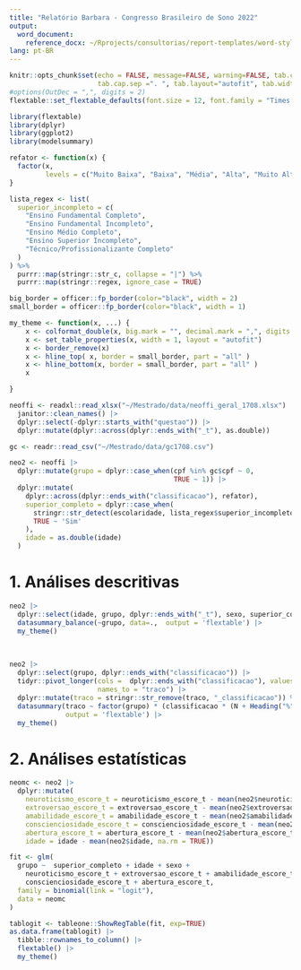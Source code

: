 ```yaml
---
title: "Relatório Barbara - Congresso Brasileiro de Sono 2022"
output:
  word_document:
    reference_docx: ~/Rprojects/consultorias/report-templates/word-styles-reference-01.docx
lang: pt-BR
---
```


```r
knitr::opts_chunk$set(echo = FALSE, message=FALSE, warning=FALSE, tab.cap.pre="Tabela ",
                      tab.cap.sep =". ", tab.layout="autofit", tab.width=0.8)
#options(OutDec = ",", digits = 2)
flextable::set_flextable_defaults(font.size = 12, font.family = "Times New Roman")
```

```r
library(flextable)
library(dplyr)
library(ggplot2)
library(modelsummary)
```


```r
refator <- function(x) {
  factor(x,
         levels = c("Muito Baixa", "Baixa", "Média", "Alta", "Muito Alta"))
}

lista_regex <- list(
  superior_incompleto = c(
    "Ensino Fundamental Completo",
    "Ensino Fundamental Incompleto",
    "Ensino Médio Completo",
    "Ensino Superior Incompleto",
    "Técnico/Profissionalizante Completo"
  )
) %>%
  purrr::map(stringr::str_c, collapse = "|") %>%
  purrr::map(stringr::regex, ignore_case = TRUE)

big_border = officer::fp_border(color="black", width = 2)
small_border = officer::fp_border(color="black", width = 1)

my_theme <- function(x, ...) {
    x <- colformat_double(x, big.mark = "", decimal.mark = ",", digits = 2)
    x <- set_table_properties(x, width = 1, layout = "autofit")
    x <- border_remove(x)
    x <- hline_top( x, border = small_border, part = "all" )
    x <- hline_bottom(x, border = small_border, part = "all" )
    x

}

```


```r
neoffi <- readxl::read_xlsx("~/Mestrado/data/neoffi_geral_1708.xlsx") |> 
  janitor::clean_names() |> 
  dplyr::select(-dplyr::starts_with("questao")) |> 
  dplyr::mutate(dplyr::across(dplyr::ends_with("_t"), as.double))

gc <- readr::read_csv("~/Mestrado/data/gc1708.csv")

neo2 <- neoffi |>
  dplyr::mutate(grupo = dplyr::case_when(cpf %in% gc$cpf ~ 0,
                                         TRUE ~ 1)) |>
  dplyr::mutate(
    dplyr::across(dplyr::ends_with("classificacao"), refator),
    superior_completo = dplyr::case_when(
      stringr::str_detect(escolaridade, lista_regex$superior_incompleto) ~ 'Não',
      TRUE ~ 'Sim'
    ),
    idade = as.double(idade)
  )
```

# 1. Análises descritivas

```r
neo2 |> 
  dplyr::select(idade, grupo, dplyr::ends_with("_t"), sexo, superior_completo) %>%
  datasummary_balance(~grupo, data=.,  output = 'flextable') |> 
  my_theme()
```

<br>

```r
neo2 |> 
  dplyr::select(grupo, dplyr::ends_with("classificacao")) |> 
  tidyr::pivot_longer(cols =  dplyr::ends_with("classificacao"), values_to = "classificacao",
                      names_to = "traco") |> 
  dplyr::mutate(traco = stringr::str_remove(traco, "_classificacao")) %>%
  datasummary(traco ~ factor(grupo) * (classificacao * (N + Heading("%")* Percent("col"))), data = .,
              output = 'flextable') |> 
  my_theme()
```

# 2. Análises estatísticas

```r
neomc <- neo2 |> 
  dplyr::mutate(
    neuroticismo_escore_t = neuroticismo_escore_t - mean(neo2$neuroticismo_escore_t),
    extroversao_escore_t = extroversao_escore_t - mean(neo2$extroversao_escore_t),
    amabilidade_escore_t = amabilidade_escore_t - mean(neo2$amabilidade_escore_t),
    conscienciosidade_escore_t = conscienciosidade_escore_t - mean(neo2$conscienciosidade_escore_t),
    abertura_escore_t = abertura_escore_t - mean(neo2$abertura_escore_t),
    idade = idade - mean(neo2$idade, na.rm = TRUE))
```

```r
fit <- glm(
  grupo ~  superior_completo + idade + sexo +
    neuroticismo_escore_t + extroversao_escore_t + amabilidade_escore_t +
    conscienciosidade_escore_t + abertura_escore_t,
  family = binomial(link = "logit"),
  data = neomc
)


```

```r
tablogit <- tableone::ShowRegTable(fit, exp=TRUE)
as.data.frame(tablogit) |> 
  tibble::rownames_to_column() |> 
  flextable() |> 
  my_theme()
```

